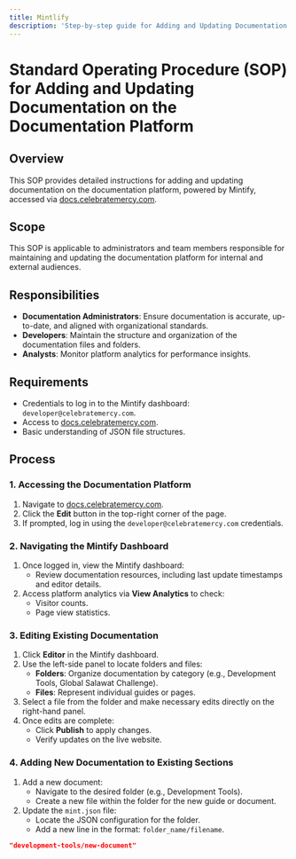 ```yaml
---
title: Mintlify
description: 'Step-by-step guide for Adding and Updating Documentation on the Documentation Platform'
---
```


# Standard Operating Procedure (SOP) for Adding and Updating Documentation on the Documentation Platform

## Overview
This SOP provides detailed instructions for adding and updating documentation on the documentation platform, powered by Mintify, accessed via [docs.celebratemercy.com](https://docs.celebratemercy.com).

## Scope
This SOP is applicable to administrators and team members responsible for maintaining and updating the documentation platform for internal and external audiences.

## Responsibilities
- **Documentation Administrators**: Ensure documentation is accurate, up-to-date, and aligned with organizational standards.
- **Developers**: Maintain the structure and organization of the documentation files and folders.
- **Analysts**: Monitor platform analytics for performance insights.

## Requirements
- Credentials to log in to the Mintify dashboard: `developer@celebratemercy.com`.
- Access to [docs.celebratemercy.com](https://docs.celebratemercy.com).
- Basic understanding of JSON file structures.

## Process

### 1. Accessing the Documentation Platform
1. Navigate to [docs.celebratemercy.com](https://docs.celebratemercy.com).
2. Click the **Edit** button in the top-right corner of the page.
3. If prompted, log in using the `developer@celebratemercy.com` credentials.

### 2. Navigating the Mintify Dashboard
1. Once logged in, view the Mintify dashboard:
   - Review documentation resources, including last update timestamps and editor details.
2. Access platform analytics via **View Analytics** to check:
   - Visitor counts.
   - Page view statistics.

### 3. Editing Existing Documentation
1. Click **Editor** in the Mintify dashboard.
2. Use the left-side panel to locate folders and files:
   - **Folders**: Organize documentation by category (e.g., Development Tools, Global Salawat Challenge).
   - **Files**: Represent individual guides or pages.
3. Select a file from the folder and make necessary edits directly on the right-hand panel.
4. Once edits are complete:
   - Click **Publish** to apply changes.
   - Verify updates on the live website.

### 4. Adding New Documentation to Existing Sections
1. Add a new document:
   - Navigate to the desired folder (e.g., Development Tools).
   - Create a new file within the folder for the new guide or document.
2. Update the `mint.json` file:
   - Locate the JSON configuration for the folder.
   - Add a new line in the format: `folder_name/filename`.

```json
"development-tools/new-document"


